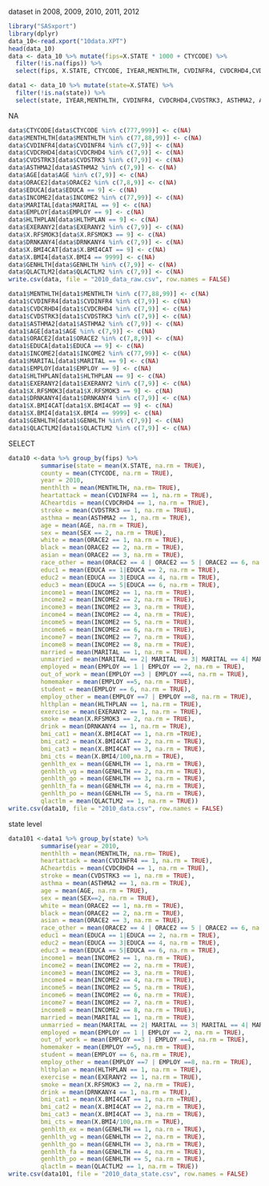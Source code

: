 dataset in 2008, 2009, 2010, 2011, 2012
```r
library("SASxport")
library(dplyr)
data_10<-read.xport("10data.XPT")
head(data_10)
data <- data_10 %>% mutate(fips=X.STATE * 1000 + CTYCODE) %>%
  filter(!is.na(fips)) %>%
  select(fips, X.STATE, CTYCODE, IYEAR,MENTHLTH, CVDINFR4, CVDCRHD4,CVDSTRK3, ASTHMA2, AGE, SEX, ORACE2, EDUCA, INCOME2, MARITAL, EMPLOY, HLTHPLAN, EXERANY2, X.RFSMOK3,DRNKANY4, X.BMI4CAT, X.BMI4, GENHLTH, QLACTLM2)

data1 <- data_10 %>% mutate(state=X.STATE) %>%
  filter(!is.na(state)) %>%
  select(state, IYEAR,MENTHLTH, CVDINFR4, CVDCRHD4,CVDSTRK3, ASTHMA2, AGE, SEX, ORACE2, EDUCA, INCOME2, MARITAL, EMPLOY, HLTHPLAN, EXERANY2, X.RFSMOK3,DRNKANY4, X.BMI4CAT, X.BMI4, GENHLTH, QLACTLM2)
```

NA
```r
data$CTYCODE[data$CTYCODE %in% c(777,999)] <- c(NA)
data$MENTHLTH[data$MENTHLTH %in% c(77,88,99)] <- c(NA) 
data$CVDINFR4[data$CVDINFR4 %in% c(7,9)] <- c(NA) 
data$CVDCRHD4[data$CVDCRHD4 %in% c(7,9)] <- c(NA) 
data$CVDSTRK3[data$CVDSTRK3 %in% c(7,9)] <- c(NA) 
data$ASTHMA2[data$ASTHMA2 %in% c(7,9)] <- c(NA) 
data$AGE[data$AGE %in% c(7,9)] <- c(NA) 
data$ORACE2[data$ORACE2 %in% c(7,8,9)] <- c(NA)
data$EDUCA[data$EDUCA == 9] <- c(NA) 
data$INCOME2[data$INCOME2 %in% c(77,99)] <- c(NA) 
data$MARITAL[data$MARITAL == 9] <- c(NA) 
data$EMPLOY[data$EMPLOY == 9] <- c(NA) 
data$HLTHPLAN[data$HLTHPLAN == 9] <- c(NA) 
data$EXERANY2[data$EXERANY2 %in% c(7,9)] <- c(NA) 
data$X.RFSMOK3[data$X.RFSMOK3 == 9] <- c(NA) 
data$DRNKANY4[data$DRNKANY4 %in% c(7,9)] <- c(NA) 
data$X.BMI4CAT[data$X.BMI4CAT == 9] <- c(NA) 
data$X.BMI4[data$X.BMI4 == 9999] <- c(NA) 
data$GENHLTH[data$GENHLTH %in% c(7,9)] <- c(NA) 
data$QLACTLM2[data$QLACTLM2 %in% c(7,9)] <- c(NA) 
write.csv(data, file = "2010_data_raw.csv", row.names = FALSE)
```

```r
data1$MENTHLTH[data1$MENTHLTH %in% c(77,88,99)] <- c(NA) 
data1$CVDINFR4[data1$CVDINFR4 %in% c(7,9)] <- c(NA) 
data1$CVDCRHD4[data1$CVDCRHD4 %in% c(7,9)] <- c(NA) 
data1$CVDSTRK3[data1$CVDSTRK3 %in% c(7,9)] <- c(NA) 
data1$ASTHMA2[data1$ASTHMA2 %in% c(7,9)] <- c(NA) 
data1$AGE[data1$AGE %in% c(7,9)] <- c(NA) 
data1$ORACE2[data1$ORACE2 %in% c(7,8,9)] <- c(NA)
data1$EDUCA[data1$EDUCA == 9] <- c(NA) 
data1$INCOME2[data1$INCOME2 %in% c(77,99)] <- c(NA) 
data1$MARITAL[data1$MARITAL == 9] <- c(NA) 
data1$EMPLOY[data1$EMPLOY == 9] <- c(NA) 
data1$HLTHPLAN[data1$HLTHPLAN == 9] <- c(NA) 
data1$EXERANY2[data1$EXERANY2 %in% c(7,9)] <- c(NA) 
data1$X.RFSMOK3[data1$X.RFSMOK3 == 9] <- c(NA) 
data1$DRNKANY4[data1$DRNKANY4 %in% c(7,9)] <- c(NA) 
data1$X.BMI4CAT[data1$X.BMI4CAT == 9] <- c(NA) 
data1$X.BMI4[data1$X.BMI4 == 9999] <- c(NA) 
data1$GENHLTH[data1$GENHLTH %in% c(7,9)] <- c(NA) 
data1$QLACTLM2[data1$QLACTLM2 %in% c(7,9)] <- c(NA)
```




SELECT
```r
data10 <-data %>% group_by(fips) %>%
         summarise(state = mean(X.STATE, na.rm = TRUE),
         county = mean(CTYCODE, na.rm = TRUE),
         year = 2010,
         menthlth = mean(MENTHLTH, na.rm= TRUE),
         heartattack = mean(CVDINFR4 == 1, na.rm = TRUE),
         ACheartdis = mean(CVDCRHD4 == 1, na.rm = TRUE),
         stroke = mean(CVDSTRK3 == 1, na.rm = TRUE),
         asthma = mean(ASTHMA2 == 1, na.rm = TRUE),
         age = mean(AGE, na.rm = TRUE),
         sex = mean(SEX == 2, na.rm = TRUE),
         white = mean(ORACE2 == 1, na.rm = TRUE),
         black = mean(ORACE2 == 2, na.rm = TRUE),
         asian = mean(ORACE2 == 3, na.rm = TRUE),
         race_other = mean(ORACE2 == 4 | ORACE2 == 5 | ORACE2 == 6, na.rm = TRUE),
         educ1 = mean(EDUCA == 1|EDUCA == 2, na.rm = TRUE),
         educ2 = mean(EDUCA == 3|EDUCA == 4, na.rm = TRUE),
         educ3 = mean(EDUCA == 5|EDUCA == 6, na.rm = TRUE),
         income1 = mean(INCOME2 == 1, na.rm = TRUE),
         income2 = mean(INCOME2 == 2, na.rm = TRUE),
         income3 = mean(INCOME2 == 3, na.rm = TRUE),
         income4 = mean(INCOME2 == 4, na.rm = TRUE),
         income5 = mean(INCOME2 == 5, na.rm = TRUE),
         income6 = mean(INCOME2 == 6, na.rm = TRUE),
         income7 = mean(INCOME2 == 7, na.rm = TRUE),
         income8 = mean(INCOME2 == 8, na.rm = TRUE),
         married = mean(MARITAL == 1, na.rm = TRUE),
         unmarried = mean(MARITAL == 2| MARITAL == 3| MARITAL == 4| MARITAL == 5| MARITAL == 6, na.rm = TRUE),
         employed = mean(EMPLOY == 1 | EMPLOY == 2, na.rm = TRUE),
         out_of_work = mean(EMPLOY ==3 | EMPLOY ==4, na.rm = TRUE),
         homemaker = mean(EMPLOY ==5, na.rm = TRUE),
         student = mean(EMPLOY == 6, na.rm = TRUE),
         employ_other = mean(EMPLOY ==7 | EMPLOY ==8, na.rm = TRUE),
         hlthplan = mean(HLTHPLAN == 1, na.rm = TRUE),
         exercise = mean(EXERANY2 == 1, na.rm = TRUE),
         smoke = mean(X.RFSMOK3 == 2, na.rm = TRUE),
         drink = mean(DRNKANY4 == 1, na.rm = TRUE),
         bmi_cat1 = mean(X.BMI4CAT == 1, na.rm =TRUE),
         bmi_cat2 = mean(X.BMI4CAT == 2, na.rm = TRUE),
         bmi_cat3 = mean(X.BMI4CAT == 3, na.rm = TRUE),
         bmi_cts = mean(X.BMI4/100,na.rm = TRUE),
         genhlth_ex = mean(GENHLTH == 1, na.rm = TRUE),
         genhlth_vg = mean(GENHLTH == 2, na.rm = TRUE),
         genhlth_go = mean(GENHLTH == 3, na.rm = TRUE),
         genhlth_fa = mean(GENHLTH == 4, na.rm = TRUE),
         genhlth_po = mean(GENHLTH == 5, na.rm = TRUE),
         qlactlm = mean(QLACTLM2 == 1, na.rm = TRUE))
write.csv(data10, file = "2010_data.csv", row.names = FALSE)
```

state level
```r
data101 <-data1 %>% group_by(state) %>%
         summarise(year = 2010,
         menthlth = mean(MENTHLTH, na.rm= TRUE),
         heartattack = mean(CVDINFR4 == 1, na.rm = TRUE),
         ACheartdis = mean(CVDCRHD4 == 1, na.rm = TRUE),
         stroke = mean(CVDSTRK3 == 1, na.rm = TRUE),
         asthma = mean(ASTHMA2 == 1, na.rm = TRUE),
         age = mean(AGE, na.rm = TRUE),
         sex = mean(SEX==2, na.rm = TRUE),
         white = mean(ORACE2 == 1, na.rm = TRUE),
         black = mean(ORACE2 == 2, na.rm = TRUE),
         asian = mean(ORACE2 == 3, na.rm = TRUE),
         race_other = mean(ORACE2 == 4 | ORACE2 == 5 | ORACE2 == 6, na.rm = TRUE),
         educ1 = mean(EDUCA == 1|EDUCA == 2, na.rm = TRUE),
         educ2 = mean(EDUCA == 3|EDUCA == 4, na.rm = TRUE),
         educ3 = mean(EDUCA == 5|EDUCA == 6, na.rm = TRUE),
         income1 = mean(INCOME2 == 1, na.rm = TRUE),
         income2 = mean(INCOME2 == 2, na.rm = TRUE),
         income3 = mean(INCOME2 == 3, na.rm = TRUE),
         income4 = mean(INCOME2 == 4, na.rm = TRUE),
         income5 = mean(INCOME2 == 5, na.rm = TRUE),
         income6 = mean(INCOME2 == 6, na.rm = TRUE),
         income7 = mean(INCOME2 == 7, na.rm = TRUE),
         income8 = mean(INCOME2 == 8, na.rm = TRUE),
         married = mean(MARITAL == 1, na.rm = TRUE),
         unmarried = mean(MARITAL == 2| MARITAL == 3| MARITAL == 4| MARITAL == 5| MARITAL == 6, na.rm = TRUE),
         employed = mean(EMPLOY == 1 | EMPLOY == 2, na.rm = TRUE),
         out_of_work = mean(EMPLOY ==3 | EMPLOY ==4, na.rm = TRUE),
         homemaker = mean(EMPLOY ==5, na.rm = TRUE),
         student = mean(EMPLOY == 6, na.rm = TRUE),
         employ_other = mean(EMPLOY ==7 | EMPLOY ==8, na.rm = TRUE),
         hlthplan = mean(HLTHPLAN == 1, na.rm = TRUE),
         exercise = mean(EXERANY2 == 1, na.rm = TRUE),
         smoke = mean(X.RFSMOK3 == 2, na.rm = TRUE),
         drink = mean(DRNKANY4 == 1, na.rm = TRUE),
         bmi_cat1 = mean(X.BMI4CAT == 1, na.rm =TRUE),
         bmi_cat2 = mean(X.BMI4CAT == 2, na.rm = TRUE),
         bmi_cat3 = mean(X.BMI4CAT == 3, na.rm = TRUE),
         bmi_cts = mean(X.BMI4/100,na.rm = TRUE),
         genhlth_ex = mean(GENHLTH == 1, na.rm = TRUE),
         genhlth_vg = mean(GENHLTH == 2, na.rm = TRUE),
         genhlth_go = mean(GENHLTH == 3, na.rm = TRUE),
         genhlth_fa = mean(GENHLTH == 4, na.rm = TRUE),
         genhlth_po = mean(GENHLTH == 5, na.rm = TRUE),
         qlactlm = mean(QLACTLM2 == 1, na.rm = TRUE))
write.csv(data101, file = "2010_data_state.csv", row.names = FALSE)
```